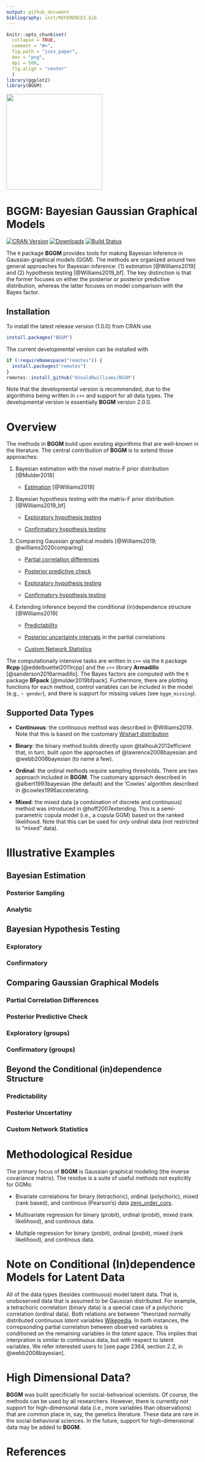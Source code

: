 ```yaml
---
output: github_document
bibliography: inst/REFERENCES.bib
---
```

```r
knitr::opts_chunk$set(
  collapse = TRUE,
  comment = "#>",
  fig.path = "joss_paper",
  dev = "png",
  dpi = 500,
  fig.align = "center"
  )
library(ggplot2)
library(BGGM)
```

<img src="joss_paper/hex.png" width = 250 />

# BGGM: Bayesian Gaussian Graphical Models

[![CRAN Version](http://www.r-pkg.org/badges/version/BGGM)](https://cran.r-project.org/package=BGGM)
[![Downloads](https://cranlogs.r-pkg.org/badges/BGGM)](https://cran.r-project.org/package=BGGM)
[![Build Status](https://travis-ci.org/donaldRwilliams/BGGM.svg?branch=master)](https://travis-ci.org/donaldRwilliams/BGGM)


The `R` package **BGGM** provides tools for making Bayesian inference in
Gaussian graphical models (GGM). The methods are organized around two general 
approaches for Bayesian inference: (1) estimation [@Williams2019] and (2) hypothesis 
testing [@Williams2019_bf]. The key distinction is that the former focuses on either 
the posterior or posterior predictive distribution, whereas the latter focuses on 
model comparison with the Bayes factor.

## Installation

To install the latest release version (1.0.0) from CRAN use
```r
install.packages("BGGM")	
```


The current developmental version can be installed with	

```r
if (!requireNamespace("remotes")) {	
  install.packages("remotes")	
}	
remotes::install_github("donaldRwilliams/BGGM")
```

Note that the developmental version is recommended, due to the algorithims being written in `c++` and 
support for all data types. The developmental version is essentially
**BGGM** version 2.0.0.



# Overview
The methods in **BGGM** build upon existing algorithms that are well-known in the literature.
The central contribution of **BGGM** is to extend those approaches:

1.  Bayesian estimation with the novel matrix-F prior distribution [@Mulder2018]
  
    + [Estimation](#bayesian-estimation) [@Williams2019]

2. Bayesian hypothesis testing with the matrix-F prior distribution [@Williams2019_bf]

    + [Exploratory hypothesis testing](#Exploratory)
  
    + [Confirmatory hypothesis testing](#Confirmatory)
    
3. Comparing Gaussian graphical models [@Williams2019; @williams2020comparing]
    
    + [Partial correlation differences](#partial-correlation-differences) 
    
    + [Posterior predictive check](#posterior-predictive check)
    
    + [Exploratory hypothesis testing](#exploratory-(groups)) 
    
    + [Confirmatory hypothesis testing](#confirmatory-(groups))

4. Extending inference beyond the conditional (in)dependence structure [@Williams2019]

    +  [Predictability](#Predictability) 
    
    +  [Posterior uncertainty intervals](#posterior-uncertainty) in the 
       partial correlations
       
    +  [Custom Network Statistics](#custom-network-statistics)
    
    
The computationally intensive tasks are written in `c++` via the `R` package **Rcpp** [@eddelbuettel2011rcpp] and the `c++` library **Armadillo** [@sanderson2016armadillo]. The Bayes factors are computed with the `R` package **BFpack** [@mulder2019bfpack]. Furthermore, there are plotting functions
for each method, control variables can be included in the model (e.g., `~ gender`), and there is support for missing values (see `bggm_missing`).

## Supported Data Types

* **Continuous**: the continuous method was described in  @Williams2019. Note that 
                  this is based on the customary [Wishart distribution](https://en.wikipedia.org/wiki/Wishart_distribution)

* **Binary**: the binary method builds directly upon @talhouk2012efficient
  that, in turn, built upon the approaches of @lawrence2008bayesian and
  @webb2008bayesian (to name a few).
  
* **Ordinal**: the ordinal methods require sampling thresholds. There are two approach 
   included in **BGGM**. The customary approach described in @albert1993bayesian 
   (the default) and the 'Cowles' algorithm described in @cowles1996accelerating.
   
* **Mixed**: the mixed data (a combination of discrete and continuous) method was introduced
 in @hoff2007extending. This is a semi-parametric copula model
 (i.e., a copula GGM) based on the ranked likelihood. Note that this can be used for *only* ordinal data 
 (not restricted to "mixed" data).

# Illustrative Examples

## Bayesian Estimation

### Posterior Sampling

### Analytic


## Bayesian Hypothesis Testing

### Exploratory

### Confirmatory



## Comparing Gaussian Graphical Models


### Partial Correlation Differences

### Posterior Predictive Check

### Exploratory (groups)

### Confirmatory (groups)

## Beyond the Conditional (in)dependence Structure

### Predictability

### Posterior Uncertatiny

### Custom Network Statistics


# Methodological Residue
 
The primary focus of **BGGM** is Gaussian graphical modeling (the inverse covariance matrix).
The residue is a suite of useful methods not explicitly for GGMs:
  
* Bivariate correlations for binary (tetrachoric), ordinal (polychoric), mixed (rank based),
  and continous (Pearson's) data [zero_order_cors](zero_order_cors).
  
* Multivariate regression for binary (probit), ordinal (probit),
  mixed (rank likelihood), and continous data.
  
* Multiple regression for binary (probit), ordinal (probit),
  mixed (rank likelihood), and continous data.
  

# Note on Conditional (In)dependence Models for Latent Data

All of the data types (besides continuous) model latent data. That is, unoboserved data 
that is assumed to be Gaussian distributed. For example, a  tetrachoric correlation 
(binary data) is a special case of a polychoric correlation (ordinal data). 
Both relations are between "theorized normally distributed continuous *latent* variables
[Wikepedia](https://en.wikipedia.org/wiki/Polychoric_correlation). 
In both instances, the correpsonding partial correlation between observed 
variables is conditioned on the remaining variables in the *latent* space. 
This implies that interpration is similar to continuous data, but with respect 
to latent variables. We refer interested users to 
[see page 2364, section 2.2, in  @webb2008bayesian].


# High Dimensional Data?

**BGGM** was builit specificially for social-behvarioal scientists. Of course, the methods
can be used by all researchers. However, there is currently *not* support for high-dimensonal data
(i.e., more variables than observations) that are common place in, say, the genetics literature.
These data are rare in the social-behavioral sciences. In the future, support for high-dimensional
data may be added to **BGGM**.

# References

